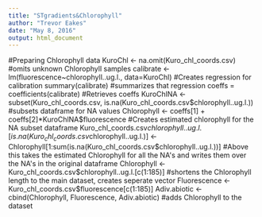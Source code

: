 ```yaml
---
title: "STgradients&Chlorophyll"
author: "Trevor Eakes"
date: "May 8, 2016"
output: html_document
---
```

#Preparing Chlorophyll data
  KuroChl <- na.omit(Kuro_chl_coords.csv) #omits unknown Chlorophyll samples
  calibrate <- lm(fluorescence~chlorophyll..ug.l., data=KuroChl) #Creates regression for calibration
  summary(calibrate) #summarizes that regression
  coeffs = coefficients(calibrate) #Retrieves coeffs
  KuroChlNA <- subset(Kuro_chl_coords.csv, is.na(Kuro_chl_coords.csv$chlorophyll..ug.l.)) #subsets dataframe for NA values
  Chlorophyll <- coeffs[1] + coeffs[2]*KuroChlNA$fluorescence #Creates estimated chlorophyll for the NA subset dataframe
  Kuro_chl_coords.csv$chlorophyll..ug.l.[is.na(Kuro_chl_coords.csv$chlorophyll..ug.l.)] <-Chlorophyll[1:sum(is.na(Kuro_chl_coords.csv$chlorophyll..ug.l.))] 
  #Above this takes the estimated Chlorophyll for all the NA's and writes them over the NA's in the original dataframe
  Chlorophyll <- Kuro_chl_coords.csv$chlorophyll..ug.l.[c(1:185)] #shortens the Chlorophyll length to the main dataset, creates seperate vector
  Fluorescence <- Kuro_chl_coords.csv$fluorescence[c(1:185)]
  Adiv.abiotic <- cbind(Chlorophyll, Fluorescence, Adiv.abiotic) #adds Chlorophyll to the dataset
